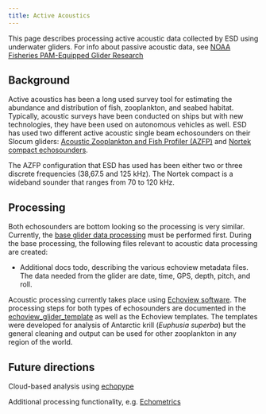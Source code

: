 ```yaml
---
title: Active Acoustics
---
```


This page describes processing active acoustic data collected by ESD using underwater gliders. For info about passive acoustic data, see [NOAA Fisheries PAM-Equipped Glider Research](https://nmfs-ost.github.io/PAM-Glider/)

## Background

Active acoustics has been a long used survey tool for estimating the abundance and distribution of fish, zooplankton, and seabed habitat. Typically, acoustic surveys have been conducted on ships but with new technologies, they have been used on autonomous vehicles as well. ESD has used two different active acoustic single beam echosounders on their Slocum gliders: [Acoustic Zooplankton and Fish Profiler (AZFP)](https://aslenv.com/azfp.html#:~:text=Introducing%20the%20Acoustic%20Zooplankton%20Fish%20Profiler%20(AZFP)) and [Nortek compact echosounders](https://www.nortekgroup.com/).  

The AZFP configuration that ESD has used has been either two or three discrete frequencies (38,67.5 and 125 kHz). The Nortek compact is a wideband sounder that ranges from 70 to 120 kHz.   

## Processing

Both echosounders are bottom looking so the processing is very similar. Currently, the [base glider data processing](glider-data.qmd) must be performed first. During the base processing, the following files relevant to acoustic data processing are created:

- Additional docs todo, describing the various echoview metadata files. The data needed from the glider are date, time, GPS, depth, pitch, and roll. 

Acoustic processing currently takes place using [Echoview software](https://echoview.com/). The processing steps for both types of echosounders are documented in the [echoview_glider_template](https://github.com/us-amlr/echoview_glider_template) as well as the Echoview templates. The templates were developed for analysis of Antarctic krill (*Euphusia superba*) but the general cleaning and output can be used for other zooplankton in any region of the world. 

## Future directions

Cloud-based analysis using [echopype](https://github.com/OSOceanAcoustics/echopype)

Additional processing functionality, e.g. [Echometrics](https://github.com/ElOceanografo/EchoMetrics)
